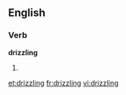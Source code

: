 
==English==

===Verb===
'''drizzling'''

# {{present participle of|drizzle}}

[[et:drizzling]]
[[fr:drizzling]]
[[vi:drizzling]]